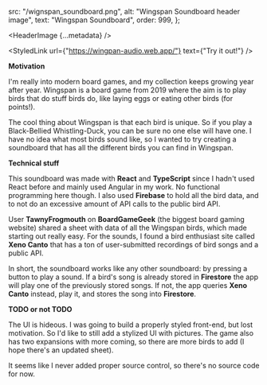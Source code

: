 
  src: "/wignspan_soundboard.png",
  alt: "Wingspan Soundboard header image",
  text: "Wingspan Soundboard",
  order: 999,
};

<HeaderImage
  {...metadata}
/>

<StyledLink
  url={"https://wingpan-audio.web.app/"}
  text={"Try it out!"}
/>

**Motivation**

I'm really into modern board games, and my collection keeps growing year after year.
Wingspan is a board game from 2019 where the aim is to play birds that do stuff birds do, like laying eggs or eating other birds (for points!).

The cool thing about Wingspan is that each bird is unique. So if you play a Black-Bellied Whistling-Duck, you can be sure no one else will have one.
I have no idea what most birds sound like, so I wanted to try creating a soundboard that has all the different birds you can find in Wingspan.

**Technical stuff**

This soundboard was made with **React** and **TypeScript** since I hadn't used React before and mainly used Angular in my work. No functional programming here though. I also used **Firebase** to hold all the bird data, and to not do an excessive amount of API calls to the public bird API.

User **TawnyFrogmouth** on **BoardGameGeek** (the biggest board gaming website) shared a sheet with data of all the Wingspan birds, which made starting out really easy.
For the sounds, I found a bird enthusiast site called **Xeno Canto** that has a ton of user-submitted recordings of bird songs and a public API.

In short, the soundboard works like any other soundboard: by pressing a button to play a sound. If a bird's song is already stored in **Firestore** the app will play one of the previously stored songs. If not, the app queries **Xeno Canto** instead, play it, and stores the song into **Firestore**.

**TODO or not TODO**

The UI is hideous. I was going to build a properly styled front-end, but lost motivation.
So I'd like to still add a stylized UI with pictures.
The game also has two expansions with more coming, so there are more birds to add (I hope there's an updated sheet).

It seems like I never added proper source control, so there's no source code for now.

